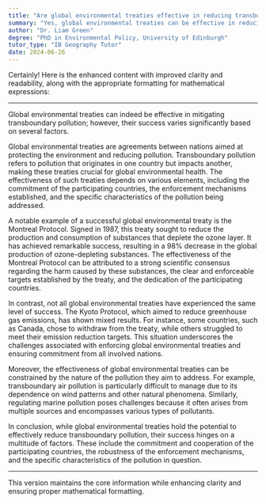 ```yaml
---
title: "Are global environmental treaties effective in reducing transboundary pollution?"
summary: "Yes, global environmental treaties can be effective in reducing transboundary pollution, but their success varies."
author: "Dr. Liam Green"
degree: "PhD in Environmental Policy, University of Edinburgh"
tutor_type: "IB Geography Tutor"
date: 2024-06-26
---
```


Certainly! Here is the enhanced content with improved clarity and readability, along with the appropriate formatting for mathematical expressions:

---

Global environmental treaties can indeed be effective in mitigating transboundary pollution; however, their success varies significantly based on several factors.

Global environmental treaties are agreements between nations aimed at protecting the environment and reducing pollution. Transboundary pollution refers to pollution that originates in one country but impacts another, making these treaties crucial for global environmental health. The effectiveness of such treaties depends on various elements, including the commitment of the participating countries, the enforcement mechanisms established, and the specific characteristics of the pollution being addressed.

A notable example of a successful global environmental treaty is the Montreal Protocol. Signed in 1987, this treaty sought to reduce the production and consumption of substances that deplete the ozone layer. It has achieved remarkable success, resulting in a $98\%$ decrease in the global production of ozone-depleting substances. The effectiveness of the Montreal Protocol can be attributed to a strong scientific consensus regarding the harm caused by these substances, the clear and enforceable targets established by the treaty, and the dedication of the participating countries.

In contrast, not all global environmental treaties have experienced the same level of success. The Kyoto Protocol, which aimed to reduce greenhouse gas emissions, has shown mixed results. For instance, some countries, such as Canada, chose to withdraw from the treaty, while others struggled to meet their emission reduction targets. This situation underscores the challenges associated with enforcing global environmental treaties and ensuring commitment from all involved nations.

Moreover, the effectiveness of global environmental treaties can be constrained by the nature of the pollution they aim to address. For example, transboundary air pollution is particularly difficult to manage due to its dependence on wind patterns and other natural phenomena. Similarly, regulating marine pollution poses challenges because it often arises from multiple sources and encompasses various types of pollutants.

In conclusion, while global environmental treaties hold the potential to effectively reduce transboundary pollution, their success hinges on a multitude of factors. These include the commitment and cooperation of the participating countries, the robustness of the enforcement mechanisms, and the specific characteristics of the pollution in question.

--- 

This version maintains the core information while enhancing clarity and ensuring proper mathematical formatting.
    